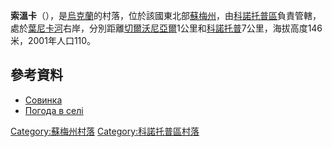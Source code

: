{{coord|51|13|34|N|33|22|9|E|scale:100000_region:UA|display=title}}

'''索溫卡'''（{{lang-uk|Совинка}}），是[[烏克蘭|烏克蘭]]的村落，位於該國東北部[[蘇梅州|蘇梅州]]，由[[科諾托普區|科諾托普區]]負責管轄，處於[[葉尼卡河|葉尼卡河]]右岸，分別距離[[切爾沃尼亞爾_(科諾托普區)|切爾沃尼亞爾]]1公里和[[科諾托普|科諾托普]]7公里，海拔高度146米，2001年人口110。

==參考資料==
*[http://w1.c1.rada.gov.ua/pls/z7502/A005?rdat1=02.02.2010&rf7571=29006 Совинка]{{dead link|date=2018年4月 |bot=InternetArchiveBot |fix-attempted=yes }}
*[http://weather.in.ua/ua/symskaja/24338 Погода в селі ]

{{DEFAULTSORT:Совинка}}

[[Category:蘇梅州村落|Category:蘇梅州村落]]
[[Category:科諾托普區村落|Category:科諾托普區村落]]


{{Sumy-geo-stub}}